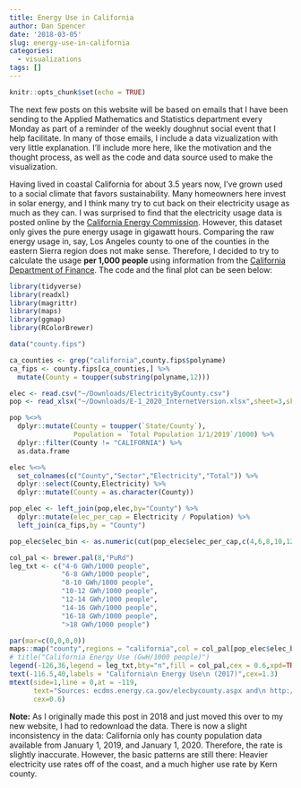 ```yaml
---
title: Energy Use in California
author: Dan Spencer
date: '2018-03-05'
slug: energy-use-in-california
categories:
  - visualizations
tags: []
---
```


```r
knitr::opts_chunk$set(echo = TRUE)
```

The next few posts on this website will be based on emails that I have been sending to the Applied Mathematics and Statistics department every Monday as part of a reminder of the weekly doughnut social event that I help facilitate. In many of those emails, I include a data vizualization with very little explanation. I'll include more here, like the motivation and the thought process, as well as the code and data source used to make the visualization. 

Having lived in coastal California for about 3.5 years now, I've grown used to a social climate that favors sustainability. Many homeowners here invest in solar energy, and I think many try to cut back on their electricity usage as much as they can. I was surprised to find that the electricity usage data is posted online by the [California Energy Commission](http://ecdms.energy.ca.gov/elecbycounty.aspx). However, this dataset only gives the pure energy usage in gigawatt hours. Comparing the raw energy usage in, say, Los Angeles county to one of the counties in the eastern Sierra region does not make sense. Therefore, I decided to try to calculate the usage **per 1,000 people** using information from the [California Department of Finance](http://www.dof.ca.gov/Forecasting/Demographics/Estimates/E-1/). The code and the final plot can be seen below: 

```r
library(tidyverse)
library(readxl)
library(magrittr)
library(maps)
library(ggmap)
library(RColorBrewer)

data("county.fips")

ca_counties <- grep("california",county.fips$polyname)
ca_fips <- county.fips[ca_counties,] %>%
  mutate(County = toupper(substring(polyname,12)))

elec <- read.csv("~/Downloads/ElectricityByCounty.csv")
pop <- read_xlsx("~/Downloads/E-1_2020_InternetVersion.xlsx",sheet=3,skip = 2)

pop %<>%
  dplyr::mutate(County = toupper(`State/County`),
                Population = `Total Population 1/1/2019`/1000) %>%
  dplyr::filter(County != "CALIFORNIA") %>% 
  as.data.frame

elec %<>%
  set_colnames(c("County","Sector","Electricity","Total")) %>%
  dplyr::select(County,Electricity) %>%
  dplyr::mutate(County = as.character(County))

pop_elec <- left_join(pop,elec,by="County") %>%
  dplyr::mutate(elec_per_cap = Electricity / Population) %>%
  left_join(ca_fips,by = "County")

pop_elec$elec_bin <- as.numeric(cut(pop_elec$elec_per_cap,c(4,6,8,10,12,14,16,18,100)))

col_pal <- brewer.pal(8,"PuRd")
leg_txt <- c("4-6 GWh/1000 people",
             "6-8 GWh/1000 people",
             "8-10 GWh/1000 people",
             "10-12 GWh/1000 people",
             "12-14 GWh/1000 people",
             "14-16 GWh/1000 people",
             "16-18 GWh/1000 people",
             ">18 GWh/1000 people")

par(mar=c(0,0,0,0))
maps::map("county",regions = "california",col = col_pal[pop_elec$elec_bin],fill = TRUE)
# title("California Energy Use (GwH/1000 people)")
legend(-126,36,legend = leg_txt,bty="n",fill = col_pal,cex = 0.6,xpd=TRUE)
text(-116.5,40,labels = "California\n Energy Use\n (2017)",cex=1.3)
mtext(side=1,line = 0,at = -119,
      text="Sources: ecdms.energy.ca.gov/elecbycounty.aspx and\n http://www.dof.ca.gov/Forecasting/Demographics/Estimates/E-1/",
      cex=0.6)
``` 

**Note:** As I originally made this post in 2018 and just moved this over to my new website, I had to redownload the data. There is now a slight inconsistency in the data: California only has county population data available from January 1, 2019, and January 1, 2020. Therefore, the rate is slightly inaccurate. However, the basic patterns are still there: Heavier electricity use rates off of the coast, and a much higher use rate by Kern county.